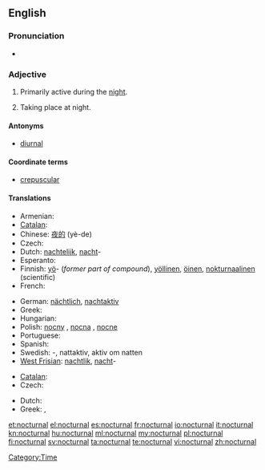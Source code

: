 ==English==

===Pronunciation===
* {{rhymes|ɜː(r)nəl}}

===Adjective===
{{en-adj}}

# {{context|of a person, creature, group, or species}} Primarily active during the [[night]].
# {{context|of an occurrence}} Taking place at night.

====Antonyms====
* [[diurnal]]

====Coordinate terms====
* [[crepuscular]]

====Translations====
{{trans-top|primarily active during the night}}
* Armenian: {{t-|hy|գիշերային|tr=gišerayin}}
* [[Catalan]]: {{t-|ca|nocturn}}
* Chinese: [[夜的]] (yè-de)
* Czech: {{t+|cs|noční}}
* Dutch: [[nachtelijk]], [[nacht]]-
* Esperanto: {{t-|eo|nokta|xs=Esperanto}}
* Finnish: [[yö]]- (''former part of compound''), [[yöllinen]], [[öinen]], [[nokturnaalinen]] (scientific)
* French: {{t+|fr|nocturne}}
{{trans-mid}}
* German: [[nächtlich]], [[nachtaktiv]]
* Greek: {{t|el|νυκτόβιος|m|tr=nyktóvios}}
* Hungarian: {{t+|hu|éjjeli}}
* Polish: [[nocny]] {{m}}, [[nocna]] {{f}}, [[nocne]] {{n}}
* Portuguese: {{t+|pt|nocturno}}
* Spanish: {{t-|es|nocturno}}
* Swedish: {{t|sv|natt}}-, nattaktiv, aktiv om natten
* [[West Frisian]]: [[nachtlik]], [[nacht]]-
{{trans-bottom}}

{{trans-top|taking place at night}}
* [[Catalan]]: {{t-|ca|nocturn}}
* Czech: {{t+|cs|noční}}
{{trans-mid}}
* Dutch: {{t-|nl|nachtelijk}}
* Greek: {{t+|el|νυχτερινός|m|tr=nychterinós}}, {{t|el|νυχτιάτικος|m|tr=nychtiátikos}}
{{trans-bottom}}

[[Category:Time]]

[[et:nocturnal]]
[[el:nocturnal]]
[[es:nocturnal]]
[[fr:nocturnal]]
[[io:nocturnal]]
[[it:nocturnal]]
[[kn:nocturnal]]
[[hu:nocturnal]]
[[ml:nocturnal]]
[[my:nocturnal]]
[[pl:nocturnal]]
[[fi:nocturnal]]
[[sv:nocturnal]]
[[ta:nocturnal]]
[[te:nocturnal]]
[[vi:nocturnal]]
[[zh:nocturnal]]